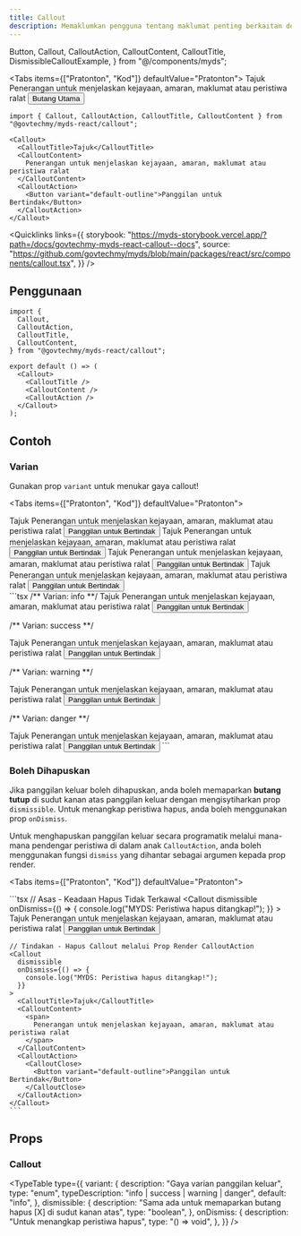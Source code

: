 ```yaml
---
title: Callout
description: Memaklumkan pengguna tentang maklumat penting berkaitan dengan tindakan mereka di dalam Borang. Callout boleh menunjukkan kejayaan, amaran, ralat, atau memberikan maklumat tambahan bergantung pada konteks di dalam borang.
---
```


  Button,
  Callout,
  CalloutAction,
  CalloutContent,
  CalloutTitle,
  DismissibleCalloutExample,
} from "@/components/myds";

<Tabs items={["Pratonton", "Kod"]} defaultValue="Pratonton">
  <Tab value="Pratonton" className="not-prose">
  <Callout>
      <CalloutTitle>Tajuk</CalloutTitle>
      <CalloutContent>
        <span>Penerangan untuk menjelaskan kejayaan, amaran, maklumat atau peristiwa ralat</span>
      </CalloutContent>
      <CalloutAction>
        <Button variant="default-outline">Butang Utama</Button>
      </CalloutAction>
  </Callout>
  </Tab>
  <Tab value="Kod">
  ```tsx 
import { Callout, CalloutAction, CalloutTitle, CalloutContent } from "@govtechmy/myds-react/callout";

<Callout>
    <CalloutTitle>Tajuk</CalloutTitle>
    <CalloutContent>
      Penerangan untuk menjelaskan kejayaan, amaran, maklumat atau peristiwa ralat
    </CalloutContent>
    <CalloutAction>
      <Button variant="default-outline">Panggilan untuk Bertindak</Button>
    </CalloutAction>
</Callout>
```
  </Tab>
</Tabs>

<Quicklinks
  links={{
    storybook:
      "https://myds-storybook.vercel.app/?path=/docs/govtechmy-myds-react-callout--docs",
    source:
      "https://github.com/govtechmy/myds/blob/main/packages/react/src/components/callout.tsx",
  }}
/>

## Penggunaan

```tsx copy
import {
  Callout,
  CalloutAction,
  CalloutTitle,
  CalloutContent,
} from "@govtechmy/myds-react/callout";
```

```tsx copy
export default () => (
  <Callout>
    <CalloutTitle />
    <CalloutContent />
    <CalloutAction />
  </Callout>
);
```

## Contoh

### Varian

Gunakan prop `variant` untuk menukar gaya callout!

<Tabs items={["Pratonton", "Kod"]} defaultValue="Pratonton">
  <Tab value="Pratonton">
  <div className="space-y-2 not-prose">
  <Callout>
      <CalloutTitle>Tajuk</CalloutTitle>
      <CalloutContent>
        <span>Penerangan untuk menjelaskan kejayaan, amaran, maklumat atau peristiwa ralat</span>
      </CalloutContent>
      <CalloutAction>
        <Button variant="default-outline">Panggilan untuk Bertindak</Button>
      </CalloutAction>
  </Callout>
  <Callout variant="success">
    <CalloutTitle>Tajuk</CalloutTitle>
    <CalloutContent>
      <span>Penerangan untuk menjelaskan kejayaan, amaran, maklumat atau peristiwa ralat</span>
    </CalloutContent>
    <CalloutAction>
      <Button variant="default-outline">Panggilan untuk Bertindak</Button>
    </CalloutAction>
  </Callout>
  <Callout variant="warning">
    <CalloutTitle>Tajuk</CalloutTitle>
    <CalloutContent>
      <span>Penerangan untuk menjelaskan kejayaan, amaran, maklumat atau peristiwa ralat</span>
    </CalloutContent>
    <CalloutAction>
      <Button variant="default-outline">Panggilan untuk Bertindak</Button>
    </CalloutAction>
  </Callout>
  <Callout variant="danger">
    <CalloutTitle>Tajuk</CalloutTitle>
    <CalloutContent>
      <span>Penerangan untuk menjelaskan kejayaan, amaran, maklumat atau peristiwa ralat</span>
    </CalloutContent>
    <CalloutAction>
      <Button variant="default-outline">Panggilan untuk Bertindak</Button>
    </CalloutAction>
  </Callout>
  </div>
  </Tab>
  <Tab value="Kod">
```tsx 
/** Varian: info **/

<Callout variant="info">
  <CalloutTitle>Tajuk</CalloutTitle>
  <CalloutContent>
    Penerangan untuk menjelaskan kejayaan, amaran, maklumat atau peristiwa ralat
  </CalloutContent>
  <CalloutAction>
    <Button variant="default-outline">Panggilan untuk Bertindak</Button>
  </CalloutAction>
</Callout>

/** Varian: success **/

<Callout variant="success">
  <CalloutTitle>Tajuk</CalloutTitle>
  <CalloutContent>
    Penerangan untuk menjelaskan kejayaan, amaran, maklumat atau peristiwa ralat
  </CalloutContent>
  <CalloutAction>
    <Button variant="default-outline">Panggilan untuk Bertindak</Button>
  </CalloutAction>
</Callout>

/** Varian: warning **/

<Callout variant="warning">
  <CalloutTitle>Tajuk</CalloutTitle>
  <CalloutContent>
    Penerangan untuk menjelaskan kejayaan, amaran, maklumat atau peristiwa ralat
  </CalloutContent>
  <CalloutAction>
    <Button variant="default-outline">Panggilan untuk Bertindak</Button>
  </CalloutAction>
</Callout>

/** Varian: danger **/

<Callout variant="danger">
  <CalloutTitle>Tajuk</CalloutTitle>
  <CalloutContent>
    Penerangan untuk menjelaskan kejayaan, amaran, maklumat atau peristiwa ralat
  </CalloutContent>
  <CalloutAction>
    <Button variant="default-outline">Panggilan untuk Bertindak</Button>
  </CalloutAction>
</Callout>
```

  </Tab>
</Tabs>

### Boleh Dihapuskan

Jika panggilan keluar boleh dihapuskan, anda boleh memaparkan **butang tutup** di sudut kanan atas panggilan keluar dengan mengisytiharkan prop `dismissible`.
Untuk menangkap peristiwa hapus, anda boleh menggunakan prop `onDismiss`.

Untuk menghapuskan panggilan keluar secara programatik melalui mana-mana pendengar peristiwa di dalam anak `CalloutAction`, anda boleh menggunakan fungsi `dismiss` yang dihantar sebagai argumen kepada prop render.

<Tabs items={["Pratonton", "Kod"]} defaultValue="Pratonton">
  <Tab value="Pratonton">
    <div className="not-prose space-y-2">
      <DismissibleCalloutExample
        type="basic"
        title="Asas - Keadaan Hapus Tidak Terkawal"
        description="Anda boleh menangkap peristiwa hapus menggunakan prop onDismiss. Semak konsol untuk peristiwa hapus."
      />
      <DismissibleCalloutExample
        type="action"
        title="Tindakan - Hapus Callout melalui Prop Render CalloutAction"
        description="Anda boleh memanggil peristiwa hapus secara programatik melalui mana-mana pendengar peristiwa di dalam anak CalloutAction"
      />
    </div>
  </Tab>
  <Tab value="Kod">
    ```tsx
    // Asas - Keadaan Hapus Tidak Terkawal
    <Callout
      dismissible
      onDismiss={() => {
        console.log("MYDS: Peristiwa hapus ditangkap!");
      }}
    >
      <CalloutTitle>Tajuk</CalloutTitle>
      <CalloutContent>
        <span>
          Penerangan untuk menjelaskan kejayaan, amaran, maklumat atau peristiwa ralat
        </span>
      </CalloutContent>
      <CalloutAction>
        <CalloutClose>
        <Button variant="default-outline">Panggilan untuk Bertindak</Button>
        </CalloutClose>
      </CalloutAction>
    </Callout>

    // Tindakan - Hapus Callout melalui Prop Render CalloutAction
    <Callout
      dismissible
      onDismiss={() => {
        console.log("MYDS: Peristiwa hapus ditangkap!");
      }}
    >
      <CalloutTitle>Tajuk</CalloutTitle>
      <CalloutContent>
        <span>
          Penerangan untuk menjelaskan kejayaan, amaran, maklumat atau peristiwa ralat
        </span>
      </CalloutContent>
      <CalloutAction>
        <CalloutClose>
          <Button variant="default-outline">Panggilan untuk Bertindak</Button>
        </CalloutClose>
      </CalloutAction>
    </Callout>
    ```

  </Tab>
</Tabs>

## Props

### Callout

<TypeTable
  type={{
    variant: {
      description: "Gaya varian panggilan keluar",
      type: "enum",
      typeDescription: "info | success | warning | danger",
      default: "info",
    },
    dismissible: {
      description:
        "Sama ada untuk memaparkan butang hapus [X] di sudut kanan atas",
      type: "boolean",
    },
    onDismiss: {
      description: "Untuk menangkap peristiwa hapus",
      type: "() => void",
    },
  }}
/>
